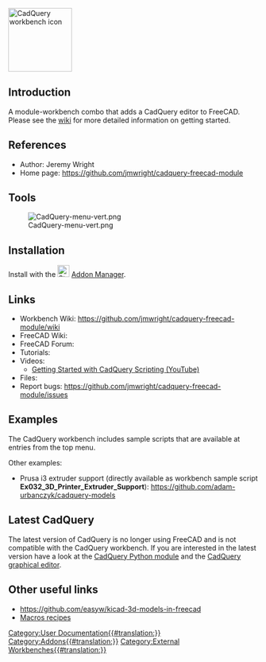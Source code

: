 <languages/>
<translate>
<!--T:30-->
[[Image:Cadquery module workbench icon.svg|thumb|128px|CadQuery workbench icon]]

<!--T:31-->
{{VeryImportantMessage|(January 2021) 
The active development of CadQuery has moved away from FreeCAD [https://github.com/CadQuery/cadquery#why-this-fork], offering now a stand-alone GUI with the CQ-editor [https://github.com/CadQuery/CQ-editor].
The CadQuery workbench is '''no longer actively maintained''', but may receive sporadic fixes by its author.
}}

==Introduction== <!--T:1-->

</translate>
{{TOCright}}
<translate>

<!--T:2-->
A module-workbench combo that adds a CadQuery editor to FreeCAD. Please see the [https://github.com/jmwright/cadquery-freecad-module/wiki wiki] for more detailed information on getting started.

==References== <!--T:3-->

<!--T:4-->
* Author: Jeremy Wright
* Home page: https://github.com/jmwright/cadquery-freecad-module

==Tools== <!--T:5-->

<!--T:6-->
[[Image:CadQuery-menu-vert.png]]

==Installation== <!--T:7-->

<!--T:32-->
Install with the [[Image:Std_AddonMgr.svg|24px|link=Std_AddonMgr]] [[Std_AddonMgr|Addon Manager]].

==Links== <!--T:24-->

<!--T:25-->
* Workbench Wiki: https://github.com/jmwright/cadquery-freecad-module/wiki
* FreeCAD Wiki:
* FreeCAD Forum: 
* Tutorials: 
* Videos:
** [https://www.youtube.com/watch?v=lxhBNOE7GVs Getting Started with CadQuery Scripting (YouTube)] 
* Files: 
* Report bugs: https://github.com/jmwright/cadquery-freecad-module/issues

<!--T:35-->
==Examples==
The CadQuery workbench includes sample scripts that are available at {{MenuCommand|CadQuery → Examples → ...}} entries from the top menu.

<!--T:36-->
Other examples:
* Prusa i3 extruder support (directly available as workbench sample script '''Ex032_3D_Printer_Extruder_Support'''): https://github.com/adam-urbanczyk/cadquery-models

==Latest CadQuery== <!--T:33-->

<!--T:34-->
The latest version of CadQuery is no longer using FreeCAD and is not compatible with the CadQuery workbench. If you are interested in the latest version have a look at the [https://github.com/CadQuery/cadquery CadQuery Python module] and the [https://github.com/CadQuery/CQ-editor CadQuery graphical editor].

==Other useful links== <!--T:28-->

<!--T:29-->
* https://github.com/easyw/kicad-3d-models-in-freecad
* [[Macros_recipes|Macros recipes]]


</translate>
[[Category:User Documentation{{#translation:}}]]
[[Category:Addons{{#translation:}}]]
[[Category:External Workbenches{{#translation:}}]]
{{clear}}